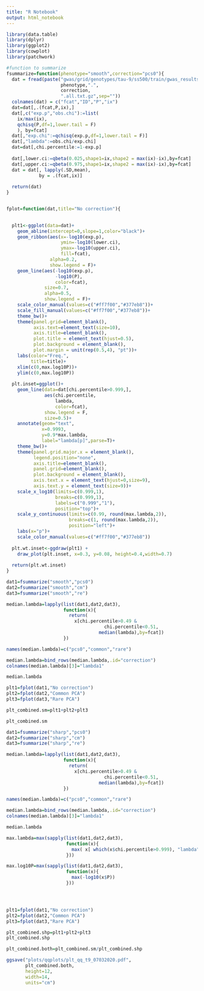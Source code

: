 ```yaml
---
title: "R Notebook"
output: html_notebook
---
```


```r
library(data.table)
library(dplyr)
library(ggplot2)
library(cowplot)
library(patchwork)
```


```r

#function to summarize
fsummarize=function(phenotype="smooth",correction="pcs0"){
  dat = fread(paste("gwas/grid/genotypes/tau-9/ss500/train/gwas_results/fixed_effects/noge/genos_gridt9_",
                    phenotype,".",
                    correction,
                    ".all.txt.gz",sep=""))
  colnames(dat) = c("fcat","ID","P","ix")
  dat=dat[,.(fcat,P,ix),]
  dat[,c("exp.p","obs.chi"):=list(
    ix/max(ix), 
    qchisq(P,df=1,lower.tail = F)
    ), by=fcat]
  dat[,"exp.chi":=qchisq(exp.p,df=1,lower.tail = F)]
  dat[,"lambda":=obs.chi/exp.chi]
  dat=dat[,chi.percentile:=1-exp.p]
  
  dat[,lower.ci:=qbeta(0.025,shape1=ix,shape2 = max(ix)-ix),by=fcat]
  dat[,upper.ci:=qbeta(0.975,shape1=ix,shape2 = max(ix)-ix),by=fcat]
  dat = dat[, lapply(.SD,mean), 
            by = .(fcat,ix)]
  
  return(dat)
}


fplot=function(dat,title="No correction"){
  

  plt1<-ggplot(data=dat)+
    geom_abline(intercept=0,slope=1,color="black")+
    geom_ribbon(aes(x=-log10(exp.p),
                    ymin=-log10(lower.ci),
                    ymax=-log10(upper.ci),
                    fill=fcat),
                alpha=0.2,
                show.legend = F)+
    geom_line(aes(-log10(exp.p),
                  -log10(P),
                  color=fcat),
              size=0.7,
              alpha=0.5,
              show.legend = F)+
    scale_color_manual(values=c("#ff7f00","#377eb8"))+
    scale_fill_manual(values=c("#ff7f00","#377eb8"))+
    theme_bw()+
    theme(panel.grid=element_blank(),
          axis.text=element_text(size=10),
          axis.title=element_blank(),
          plot.title = element_text(hjust=0.5),
          plot.background = element_blank(),
          plot.margin = unit(rep(0.5,4), "pt"))+
    labs(color="Freq.",
         title=title)+
    xlim(c(0,max.log10P))+
    ylim(c(0,max.log10P))
  
  plt.inset=ggplot()+
    geom_line(data=dat[chi.percentile>0.999,],
              aes(chi.percentile,
                  lambda,
                  color=fcat),
              show.legend = F,
              size=0.5)+
    annotate(geom="text",
             x=0.9993,
             y=0.9*max.lambda,
             label="lambda[p]",parse=T)+
    theme_bw()+
    theme(panel.grid.major.x = element_blank(),
          legend.position="none",
          axis.title=element_blank(),
          panel.grid=element_blank(),
          plot.background = element_blank(),
          axis.text.x = element_text(hjust=0,size=9),
          axis.text.y = element_text(size=9))+
    scale_x_log10(limits=c(0.999,1),
                  breaks=c(0.999,1),
                  labels=c("0.999","1"),
                  position="top")+
    scale_y_continuous(limits=c(0.99, round(max.lambda,2)),
                       breaks=c(1, round(max.lambda,2)),
                       position="left")+
    labs(x="p")+
    scale_color_manual(values=c("#ff7f00","#377eb8"))
  
  plt.wt.inset<-ggdraw(plt1) +
    draw_plot(plt.inset, x=0.3, y=0.08, height=0.4,width=0.7)
  
  return(plt.wt.inset)
}
```


```r
dat1=fsummarize("smooth","pcs0")
dat2=fsummarize("smooth","cm")
dat3=fsummarize("smooth","re")

median.lambda=lapply(list(dat1,dat2,dat3),
                     function(x){
                       return(
                         x[chi.percentile>0.49 & 
                                    chi.percentile<0.51,
                                  median(lambda),by=fcat])
                     })

names(median.lambda)=c("pcs0","common","rare")

median.lambda=bind_rows(median.lambda,.id="correction")
colnames(median.lambda)[3]="lambda1"

median.lambda

```


```r
plt1=fplot(dat1,"No correction")
plt2=fplot(dat2,"Common PCA")
plt3=fplot(dat3,"Rare PCA")

plt_combined.sm=plt1+plt2+plt3

plt_combined.sm
```


```r

dat1=fsummarize("sharp","pcs0")
dat2=fsummarize("sharp","cm")
dat3=fsummarize("sharp","re")

median.lambda=lapply(list(dat1,dat2,dat3),
                     function(x){
                       return(
                         x[chi.percentile>0.49 & 
                                    chi.percentile<0.51,
                                  median(lambda),by=fcat])
                     })

names(median.lambda)=c("pcs0","common","rare")

median.lambda=bind_rows(median.lambda,.id="correction")
colnames(median.lambda)[3]="lambda1"

median.lambda
```


```r
max.lambda=max(sapply(list(dat1,dat2,dat3),
                      function(x){
                        max( x[ which(x$chi.percentile>0.999), "lambda"])
                      }))

max.log10P=max(sapply(list(dat1,dat2,dat3),
                      function(x){
                        max(-log10(x$P))
                      }))




plt1=fplot(dat1,"No correction")
plt2=fplot(dat2,"Common PCA")
plt3=fplot(dat3,"Rare PCA")

plt_combined.shp=plt1+plt2+plt3
plt_combined.shp

```


```r
plt_combined.both=plt_combined.sm/plt_combined.shp

ggsave("plots/qqplots/plt_qq_t9_07032020.pdf",
       plt_combined.both,
       height=12,
       width=14,
       units="cm")
```

